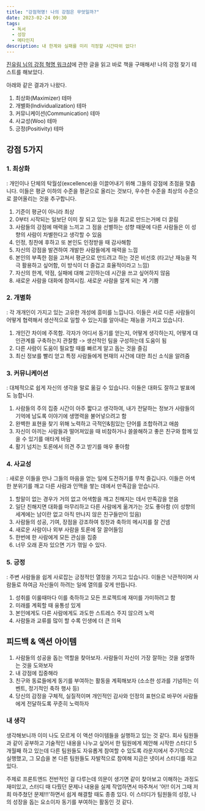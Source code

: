 ```yaml
---
title: "강점혁명! 나의 강점은 무엇일까?"
date: 2023-02-24 09:30
tags:
  - 독서
  - 성장
  - 메타인지
description: 내 한계와 실패를 미리 걱정할 시간따위 없다!
---
```


[진유림 님의 강점 혁명 워크샵](https://milooy.github.io/life/strength-finder/)에 관한 글을 읽고
바로 책을 구매해서! 나의 강점 찾기 테스트를 해보았다.

아래와 같은 결과가 나왔다.

1. 최상화(Maximizer) 테마
2. 개별화(Individualization) 테마
3. 커뮤니케이션(Communication) 테마
4. 사교성(Woo) 테마
5. 긍정(Positivity) 테마

## 강점 5가지

### 1. 최상화
: 개인이나 단체의 탁월성(excellence)을 이끌어내기 위해 그들의 강점에 초점을 맞춥니다.
이들은 평균 이하의 수준을 평균으로 올리는 것보다, 우수한 수준을 최상의 수준으로 끌어올리는 것을 추구합니다.
 1. 기준이 평균이 아니라 최상
 2. 0부터 시작되는 일보단 이미 잘 되고 있는 일을 최고로 만드는거에 더 끌림
 3. 사람들의 강점에 매력을 느끼고 그 점을 선별하는 성향 때문에 다른 사람들은 이 성향의 사람이 차별한다고 생각할 수 있음
 4. 인정, 칭찬에 후하고 또 본인도 인정받을 때 감사해함
 5. 자신의 강점을 발견하여 개발한 사람들에게 매력을 느낌
 6. 본인의 부족한 점을 고쳐서 평균으로 만드려고 하는 것은 비선호 (타고난 재능을 적극 활용하고 싶어함, 이 방식이 더 즐겁고 효율적이라고 느낌)
 7. 자신의 한계, 약점, 실패에 대해 고민하는데 시간을 쓰고 싶어하지 않음
 8. 새로운 사람을 대화에 참여시킴. 새로운 사람을 알게 되는 게 기쁨

### 2. 개별화
: 각 개개인이 가지고 있는 고유한 개성에 흥미를 느낍니다.
이들은 서로 다른 사람들이 어떻게 협력해서 생산적으로 일할 수 있는지를 알아내는 재능을 가지고 있습니다.
 1. 개인간 차이에 주목함. 각자가 어디서 동기를 얻는지, 어떻게 생각하는지, 어떻게 대인관계를 구축하는지 관찰함 -> 생산적인 팀을 구성하는데 도움이 됨
 2. 다른 사람이 도움이 필요할 때를 빠르게 알고 돕는 것을 즐김
 3. 최신 정보를 빨리 얻고 특정 사람들에게 현재의 사건에 대한 최신 소식을 알려줌

### 3. 커뮤니케이션
: 대체적으로 쉽게 자신의 생각을 말로 옮길 수 있습니다. 이들은 대화도 잘하고 발표에도 능합니다.
 1. 사람들의 주의 집중 시간이 아주 짧다고 생각하여, 내가 전달하는 정보가 사람들의 기억에 남도록 이야기에 생명력을 불어넣으려고 함
 2. 완벽한 표현을 찾기 위해 노력하고 극적인&힘있는 단어를 조합하려고 애씀
 3. 자신이 아끼는 사람들과 떨어져있을 때 비참하거나 쓸쓸해하고 좋은 친구와 함께 있을 수 있기를 애타게 바람
 4. 활기 넘치는 토론에서 의견 주고 받기를 매우 좋아함

### 4. 사교성
: 새로운 이들을 만나 그들의 마음을 얻는 일에 도전하기를 무척 즐깁니다.
이들은 어색한 분위기를 깨고 다른 사람과 인맥을 쌓는 데에서 만족감을 얻습니다.
 1. 할말이 없는 경우가 거의 없고 어색함을 깨고 친해지는 데서 만족감을 얻음
 2. 일단 친해지면 대화를 마무리하고 다른 사람에게 옮겨가는 것도 좋아함 (이 성향의 세계에는 남이란 없고 아직 만나지 않은 친구들만이 있음)
 3. 사람들의 성공, 기여, 장점을 강조하여 칭찬과 축하의 메시지를 잘 건넴
 4. 새로운 사람이나 외부 사람을 토론에 잘 끌어들임
 5. 한번에 한 사람에게 모든 관심을 집중
 6. 너무 오래 혼자 있으면 기가 꺾일 수 있다.

### 5. 긍정
: 주변 사람들을 쉽게 사로잡는 긍정적인 열정을 가지고 있습니다.
이들은 낙관적이며 사람들로 하여금 자신들이 하려는 일에 열의를 갖게 만듭니다.
 1. 성취를 이룰때마다 이를 축하하고 모든 프로젝트에 재미를 가미하려고 함
 2. 미래를 계획할 때 융통성 있게
 3. 본인에게도 다른 사람에게도 과도한 스트레스 주지 않으려 노력
 4. 사람들과 교류를 많이 할 수록 인생에 더 큰 의욕

## 피드백 & 액션 아이템

1. 사람들의 성공을 돕는 역할을 찾아보자. 사람들이 자신이 가장 잘하는 것을 설명하는 것을 도와보자
2. 내 강점에 집중해라
3. 친구와 동료들에게 동기를 부여하는 활동을 계획해보자 (소소한 성과를 기념하는 이벤트, 정기적인 축하 행사 등)
4. 당신의 감정을 구체적, 실질적이며 개인적인 감사와 인정의 표현으로 바꾸어 사람들에게 전달하도록 꾸준히 노력하자

### 내 생각

생각해보니까 이미 나도 모르게 이 액션 아이템들을 실행하고 있는 것 같다.
회사 팀원들과 같이 공부하고 기술적인 내용을 나누고 싶어서 한 팀원에게 제안해 시작한 스터디! 5개월째 하고 있는데 다른 팀원들도 자유롭게 참여할 수 있도록
라운지에서 주기적으로 실행했고, 그 모습을 본 다른 팀원들도 자발적으로 참여해 지금은 넷이서 스터디를 하고 있다.

주제로 프론트엔드 전반적인 걸 다루는데 의문이 생기면 같이 찾아보고 이해하는 과정도 재미있고, 스터디 때 다뤘던 문제나 내용을
실제 작업하면서 마주쳐서 '어!! 이거 그때 저희 마주쳤던 문제!!!'하면서 쉽게 해결할 때도 종종 있다.
이 스터디가 팀원들의 성장, 나의 성장을 돕는 요소이자 동기를 부여하는 활동인 것 같다.

